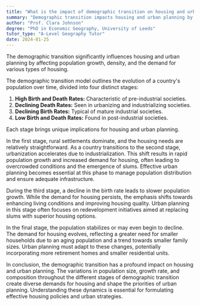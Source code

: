 ```yaml
---
title: "What is the impact of demographic transition on housing and urban planning?"
summary: "Demographic transition impacts housing and urban planning by influencing population growth, density, and the demand for different types of housing."
author: "Prof. Clara Johnson"
degree: "PhD in Economic Geography, University of Leeds"
tutor_type: "A-Level Geography Tutor"
date: 2024-01-25
---
```


The demographic transition significantly influences housing and urban planning by affecting population growth, density, and the demand for various types of housing.

The demographic transition model outlines the evolution of a country's population over time, divided into four distinct stages: 

1. **High Birth and Death Rates:** Characteristic of pre-industrial societies.
2. **Declining Death Rates:** Seen in urbanizing and industrializing societies.
3. **Declining Birth Rates:** Typical of mature industrial societies.
4. **Low Birth and Death Rates:** Found in post-industrial societies.

Each stage brings unique implications for housing and urban planning.

In the first stage, rural settlements dominate, and the housing needs are relatively straightforward. As a country transitions to the second stage, urbanization accelerates due to industrialization. This shift results in rapid population growth and increased demand for housing, often leading to overcrowded conditions and the emergence of slums. Effective urban planning becomes essential at this phase to manage population distribution and ensure adequate infrastructure.

During the third stage, a decline in the birth rate leads to slower population growth. While the demand for housing persists, the emphasis shifts towards enhancing living conditions and improving housing quality. Urban planning in this stage often focuses on redevelopment initiatives aimed at replacing slums with superior housing options.

In the final stage, the population stabilizes or may even begin to decline. The demand for housing evolves, reflecting a greater need for smaller households due to an aging population and a trend towards smaller family sizes. Urban planning must adapt to these changes, potentially incorporating more retirement homes and smaller residential units.

In conclusion, the demographic transition has a profound impact on housing and urban planning. The variations in population size, growth rate, and composition throughout the different stages of demographic transition create diverse demands for housing and shape the priorities of urban planning. Understanding these dynamics is essential for formulating effective housing policies and urban strategies.
    